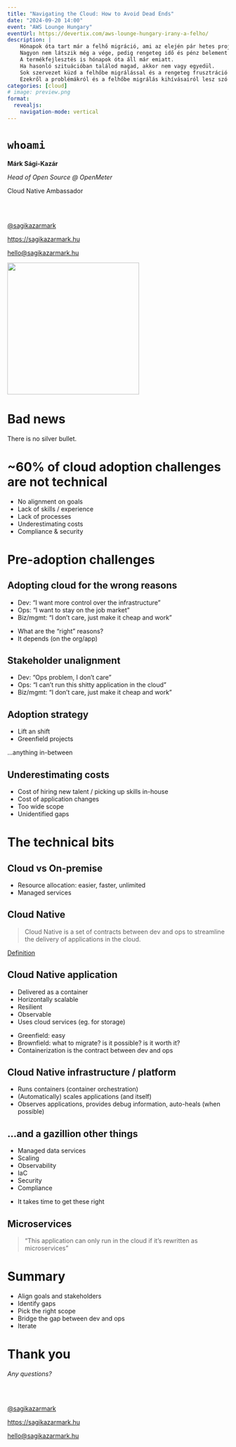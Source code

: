 ```yaml
---
title: "Navigating the Cloud: How to Avoid Dead Ends"
date: "2024-09-20 14:00"
event: "AWS Lounge Hungary"
eventUrl: https://devertix.com/aws-lounge-hungary-irany-a-felho/
description: |
    Hónapok óta tart már a felhő migráció, ami az elején pár hetes projektnek indult.
    Nagyon nem látszik még a vége, pedig rengeteg idő és pénz belement már.
    A termékfejlesztés is hónapok óta áll már emiatt.
    Ha hasonló szituációban találod magad, akkor nem vagy egyedül.
    Sok szervezet küzd a felhőbe migrálással és a rengeteg frusztráció után szinte sosem egyértelmű, hogy hol is csúszott félre a projekt.
    Ezekről a problémákról és a felhőbe migrálás kihívásairól lesz szó az előadás során.
categories: [cloud]
# image: preview.png
format:
  revealjs:
    navigation-mode: vertical
---
```


# `whoami`

**Márk Sági-Kazár**

_Head of Open Source @ OpenMeter_

Cloud Native Ambassador

<br>
<br>

[@sagikazarmark](https://twitter.com/sagikazarmark)

[https://sagikazarmark.hu](https://sagikazarmark.hu)

[hello@sagikazarmark.hu](mailto:hello@sagikazarmark.hu)

![](assets/cncf-ambassador-h1-2024.png){.absolute top=0 right=0 width="300"}

# Bad news

There is no silver bullet.

# ~60% of cloud adoption challenges are not technical

- No alignment on goals
- Lack of skills / experience
- Lack of processes
- Underestimating costs
- Compliance & security

# Pre-adoption challenges

## Adopting cloud for the wrong reasons

- Dev: "I want more control over the infrastructure"
- Ops: "I want to stay on the job market"
- Biz/mgmt: "I don't care, just make it cheap and work"

::: {.notes}
- What are the "right" reasons?
- It depends (on the org/app)
:::

## Stakeholder unalignment

- Dev: "Ops problem, I don't care"
- Ops: "I can't run this shitty application in the cloud"
- Biz/mgmt: "I don't care, just make it cheap and work"

## Adoption strategy

- Lift an shift
- Greenfield projects

...anything in-between

## Underestimating costs

- Cost of hiring new talent / picking up skills in-house
- Cost of application changes
- Too wide scope
- Unidentified gaps

# The technical bits

## Cloud vs On-premise

- Resource allocation: easier, faster, unlimited
- Managed services

## Cloud Native

::: {.fragment}
> Cloud Native is a set of contracts between dev and ops to streamline the delivery of applications in the cloud.

[Definition](https://github.com/cncf/toc/blob/main/DEFINITION.md)
:::

## Cloud Native application

- Delivered as a container
- Horizontally scalable
- Resilient
- Observable
- Uses cloud services (eg. for storage)

::: {.notes}
- Greenfield: easy
- Brownfield: what to migrate? is it possible? is it worth it?
- Containerization is the contract between dev and ops
:::

## Cloud Native infrastructure / platform

- Runs containers (container orchestration)
- (Automatically) scales applications (and itself)
- Observes applications, provides debug information, auto-heals (when possible)

## ...and a gazillion other things

- Managed data services
- Scaling
- Observability
- IaC
- Security
- Compliance

::: {.notes}
- It takes time to get these right
:::

## Microservices

> "This application can only run in the cloud if it's rewritten as microservices"

# Summary

- Align goals and stakeholders
- Identify gaps
- Pick the right scope
- Bridge the gap between dev and ops
- Iterate

# Thank you

_Any questions?_

<br>
<br>

[@sagikazarmark](https://twitter.com/sagikazarmark)

[https://sagikazarmark.hu](https://sagikazarmark.hu)

[hello@sagikazarmark.hu](mailto:hello@sagikazarmark.hu)
